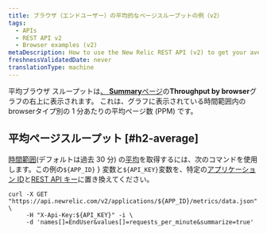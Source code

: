 ```yaml
---
title: ブラウザ（エンドユーザー）の平均的なページスループットの例（v2）
tags:
  - APIs
  - REST API v2
  - Browser examples (v2)
metaDescription: How to use the New Relic REST API (v2) to get your average browser page throughput time.
freshnessValidatedDate: never
translationType: machine
---
```


平均ブラウザ スループットは[、 <DNT>**Summary**</DNT>ページ](/docs/browser/new-relic-browser/getting-started/browser-overview-website-performance-glance#viewing)の<DNT>**Throughput by browser**</DNT>グラフの右上に表示されます。 これは、グラフに表示されている時間範囲内のbrowserタイプ別の 1 分あたりの平均ページ数 (PPM) です。

## 平均ページスループット [#h2-average]

[時間範囲](/docs/apm/apis/requirements/specifying-time-range-api-v2)(デフォルトは過去 30 分) の[平均](/docs/apm/apis/requirements/calculating-average-metric-values-summarize)を取得するには、次のコマンドを使用します。この例の`${APP_ID}` } 変数と`${API_KEY}`変数を、特定の[アプリケーション ID](/docs/apm/apis/requirements/identification-code)と[REST API キー](/docs/apis/rest-api-v2/requirements/rest-api-key#viewing)に置き換えてください。

```
curl -X GET "https://api.newrelic.com/v2/applications/${APP_ID}/metrics/data.json" \
     -H "X-Api-Key:${API_KEY}" -i \
     -d 'names[]=EndUser&values[]=requests_per_minute&summarize=true'
```
